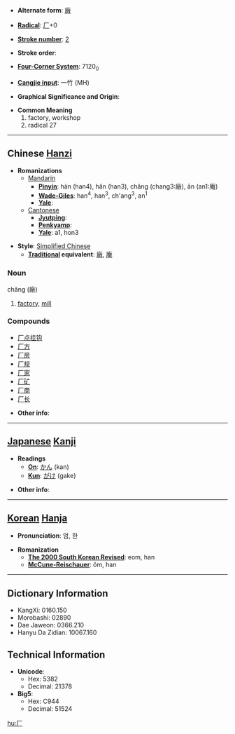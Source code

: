 * '''Alternate form''': [[廠]]

* '''[[Wiktionary:Chinese radical index| Radical]]''': [[Wiktionary:Chinese radical index 厂|厂]]+0

* '''[[Wiktionary:Chinese total strokes index|Stroke number]]''': [[Wiktionary:Chinese total strokes index 2|2]]

* '''Stroke order''': 

* '''[[Wiktionary:Chinese four corner index|Four-Corner System]]''': 7120<sub>0</sub>

* '''[[Wiktionary:Chinese Cangjie index|Cangjie input]]''': 一竹 (MH)

* '''Graphical Significance and Origin''': 

* '''Common Meaning'''
*#factory, workshop
*# radical 27


----

== Chinese [[Hanzi]] ==

* '''Romanizations'''
** [[Mandarin]]
*** '''[[Pinyin]]''': hàn (han4), hăn (han3), chăng (chang3:廠), ān (an1:庵)
*** '''[[Wade-Giles]]''': han<sup>4</sup>, han<sup>3</sup>, ch'ang<sup>3</sup>, an<sup>1</sup>
*** '''[[Yale]]''': 
**[[Cantonese]]
***'''[[Jyutping]]''':
***'''[[Penkyamp]]''': 
***'''[[Yale]]''': a1, hon3

* '''Style''': [[Simplified Chinese]] 
** '''[[Traditional Chinese|Traditional]] equivalent''': [[廠]], [[庵]]

===Noun===
chăng (廠)

# [[factory]], [[mill]]

===Compounds===
*[[厂点挂钩]]
*[[厂方]]
*[[厂房]]
*[[厂规]]
*[[厂家]]
*[[厂矿]]
*[[厂商]]
*[[厂长]]

* '''Other info''': 

----

== [[Japanese]] [[Kanji]] ==

* '''Readings'''
** '''[[On]]''': [[かん]] (kan)
** '''[[Kun]]''': [[がけ]] (gake)

* '''Other info''':  

----

== [[Korean]] [[Hanja]] ==

* '''Pronunciation''': 엄, 한

* '''Romanization'''
** '''[[The 2000 South Korean Revised Romanization|The 2000 South Korean Revised]]''': eom, han
** '''[[McCune-Reischauer]]''': ŏm, han

----

== Dictionary Information ==

* KangXi: 0160.150
* Morobashi: 02890
* Dae Jaweon: 0366.210
* Hanyu Da Zidian: 10067.160

== Technical Information ==

* '''Unicode''':
** Hex: 5382
** Decimal: 21378
* '''Big5''':
** Hex: C944
** Decimal: 51524

[[hu:厂]]
